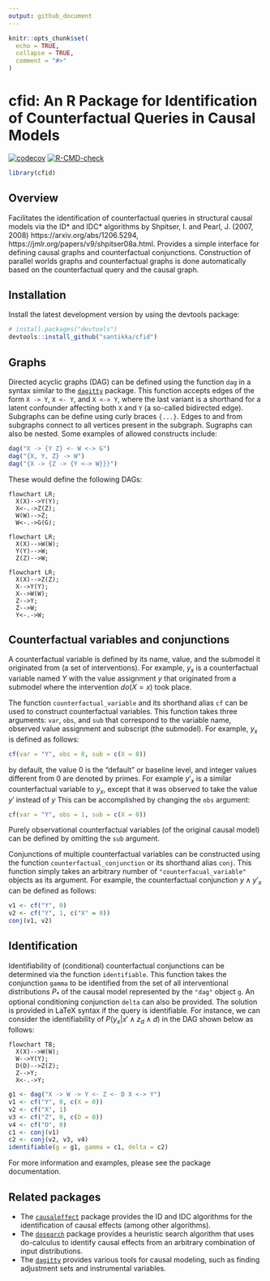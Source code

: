 ```yaml
---
output: github_document
---
```


```r
knitr::opts_chunk$set(
  echo = TRUE,
  collapse = TRUE,
  comment = "#>"
)
```

# cfid: An R Package for Identification of Counterfactual Queries in Causal Models

<!-- Badges -->
[![codecov](https://codecov.io/gh/santikka/cfid/branch/main/graph/badge.svg?token=13KFY7ULZ4)](https://codecov.io/gh/santikka/cfid)
[![R-CMD-check](https://github.com/santikka/cfid/workflows/R-CMD-check/badge.svg)](https://github.com/santikka/cfid/actions)


```r
library(cfid)
```

## Overview

Facilitates the identification of counterfactual queries in structural causal 
models via the ID* and IDC* algorithms by Shpitser, I. and Pearl, J. (2007, 2008) 
https://arxiv.org/abs/1206.5294,
https://jmlr.org/papers/v9/shpitser08a.html. Provides a simple interface for 
defining causal graphs and counterfactual conjunctions. Construction of parallel
worlds graphs and counterfactual graphs is done automatically based on the 
counterfactual query and the causal graph.

## Installation

Install the latest development version by using the devtools package:
```r
# install.packages("devtools")
devtools::install_github("santikka/cfid")
```

## Graphs

Directed acyclic graphs (DAG) can be defined using the function `dag` in a syntax
similar to the [`dagitty`](https://cran.r-project.org/package=dagitty) package.
This function accepts
edges of the form `X -> Y`, `X <- Y`, and `X <-> Y`, where the last variant is 
a shorthand for a latent confounder affecting both `X` and `Y` (a so-called
bidirected edge). Subgraphs can be define using curly braces `{...}`. Edges
to and from subgraphs connect to all vertices present in the subgraph. Sugraphs
can also be nested. Some examples of allowed constructs include:
```r
dag("X -> {Y Z} <- W <-> G")
dag("{X, Y, Z} -> W")
dag("{X -> {Z -> {Y <-> W}}}")
```
These would define the following DAGs:
```mermaid
flowchart LR;
  X(X)-->Y(Y);
  X<-.->Z(Z);
  W(W)-->Z;
  W<-.->G(G);
```
```mermaid
flowchart LR;
  X(X)-->W(W);
  Y(Y)-->W;
  Z(Z)-->W;
```
```mermaid
flowchart LR;
  X(X)-->Z(Z);
  X-->Y(Y);
  X-->W(W);
  Z-->Y;
  Z-->W;
  Y<-.->W;
```

## Counterfactual variables and conjunctions

A counterfactual variable is defined by its name, value, and the submodel
it originated from (a set of interventions). For example, $y_x$ is a counterfactual
variable named $Y$ with the value assignment $y$ that originated from a submodel
where the intervention $do(X = x)$ took place.

The function `counterfactual_variable`
and its shorthand alias `cf` can be used to construct counterfactual variables.
This function takes three arguments: `var`, `obs`, and `sub` that correspond
to the variable name, observed value assignment and subscript (the submodel).
For example, $y_x$ is defined as follows:
```r
cf(var = "Y", obs = 0, sub = c(X = 0))
```
by default, the value 0 is the "default" or baseline level, and integer values
different from 0 are denoted by primes. For example $y'_x$ is a similar counterfactual
variable to $y_x$, except that it was observed to take the value $y'$ instead of $y$
This can be accomplished by changing the `obs` argument:
```r
cf(var = "Y", obs = 1, sub = c(X = 0))
```
Purely observational counterfactual variables (of the original causal model)
can be defined by omitting the `sub` argument.

Conjunctions of multiple counterfactual variables can be constructed using the
function `counterfactual_conjunction` or its shorthand alias `conj`. This
function simply takes an arbitrary number of `"counterfacual_variable"` objects
as its argument. For example, the counterfactual conjunction 
$y \wedge y'_x$ can be defined as follows:
```r
v1 <- cf("Y", 0)
v2 <- cf("Y", 1, c("X" = 0))
conj(v1, v2)
```

## Identification

Identifiability of (conditional) counterfactual conjunctions can be determined 
via the function `identifiable`. This function takes the conjunction `gamma` to 
be identified from the set of all interventional distributions $P_*$ of the causal
model represented by the `"dag"` object `g`. An optional conditioning conjunction
`delta` can also be provided. The solution is provided in LaTeX syntax if the
query is identifiable. For instance, we can consider the identifiability
of $P(y_x|x' \wedge z_d \wedge d)$ in the DAG shown below as follows:
```mermaid
flowchart TB;
  X(X)-->W(W);
  W-->Y(Y);
  D(D)-->Z(Z);
  Z-->Y;
  X<-.->Y;
```
```r
g1 <- dag("X -> W -> Y <- Z <- D X <-> Y")
v1 <- cf("Y", 0, c(X = 0))
v2 <- cf("X", 1)
v3 <- cf("Z", 0, c(D = 0))
v4 <- cf("D", 0)
c1 <- conj(v1)
c2 <- conj(v2, v3, v4)
identifiable(g = g1, gamma = c1, delta = c2)
```
For more information and examples, please see the package documentation.

## Related packages

 - The [`causaleffect`](https://cran.r-project.org/package=causaleffect) 
   package provides the ID and IDC algorithms for
   the identification of causal effects (among other algorithms).
 - The [`dosearch`](https://cran.r-project.org/package=dosearch) 
   package provides a heuristic search algorithm that uses
   do-calculus to identify causal effects from an arbitrary combination of
   input distributions.
 - The [`dagitty`](https://cran.r-project.org/package=dagitty) provides various
   tools for causal modeling, such as finding adjustment sets and instrumental
   variables.
